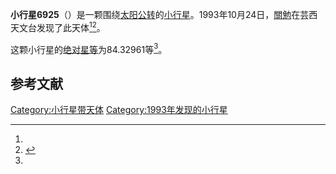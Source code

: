 {{Infobox planet
| bgcolour = #FFFFC0
| name = 6925 Susumu
| symbol = 
| image = 
| caption = 
| discovery = yes
| discovery_ref = 
| discoverer = [[關勉|關勉]]
| discovery_site = [[芸西天文台|芸西天文台]] 
| discovered = 1993年10月24日
| designations = yes
| mp_name = 
| named_after = 
| alt_names = 1993 UW2/ 1964 TF2 / 1972 HP1 / 1976 DL / 1987 MV
| mp_category = [[主带小行星|主带小行星]]
| orbit_ref = <ref name="a">[http://ssd.jpl.nasa.gov/sbdb.cgi?sstr=6925 6925 Susumu] {{Wayback|url=http://ssd.jpl.nasa.gov/sbdb.cgi?sstr=6925 |date=20210904052350 }}，小行星數據庫瀏覽器（JPL Small-Body Database Browser）－[[美国国家航空航天局|美国国家航空航天局]]喷气推进实验室</ref>
| epoch = 2456400.5 (2013年4月18日更新)
| aphelion = {{convert|3.1170747|AU|km|3|abbr=on|lk=out}}
| perihelion = {{convert|2.5593243|AU|km|3|abbr=on}}
| semimajor = {{convert|2.8381995|AU|km|3|abbr=on}}
| eccentricity = 0.0982578
| period = 1746.476774 [[日|日]]<br />4.78[[儒略年|儒略年]]
| avg_speed = 
| inclination = 14.21104
| asc_node = 207.73114
| mean_anomaly = 
| arg_peri = 84.32961
| satellites = 
| physical_characteristics = yes
| dimensions = 
| mass = 
| density = 
| surface_grav = 
| escape_velocity = 
| sidereal_day = 
| axial_tilt = 
| pole_ecliptic_lat = 
| pole_ecliptic_lon = 
| albedo = 
| temperatures= 
| temp_name1 = 
| mean_temp_1 = 
| max_temp_1 = 
| temp_name2 = 
| max_temp_2 = 
| spectral_type = 
| abs_magnitude = 84.32961
}}

'''小行星6925'''（{{lang-en|6925 Susumu}}）是一颗围绕[[太阳|太阳]][[公转|公转]]的[[小行星|小行星]]。1993年10月24日，[[關勉|關勉]]在芸西天文台发现了此天体<ref name="a" /><ref>{{cite news|title=小行星列表|url=http://cfa-www.harvard.edu/iau/lists/NumberedMPs.txt|accessdate=2013-07-08|newspaper=哈佛大学|archive-date=2008-05-17|archive-url=https://web.archive.org/web/20080517010638/http://cfa-www.harvard.edu/iau/lists/NumberedMPs.txt|dead-url=no}}</ref>。

这颗小行星的[[绝对星等|绝对星等]]为84.32961等<ref name="a" />。

==参考文献==
{{reflist}}
{{Minor Planet Number|[[小行星6924|小行星6924]]|[[小行星6926|小行星6926]]}}

{{小天体}}

[[Category:小行星带天体|Category:小行星带天体]]
[[Category:1993年发现的小行星|Category:1993年发现的小行星]]

{{asteroid-stub}}
